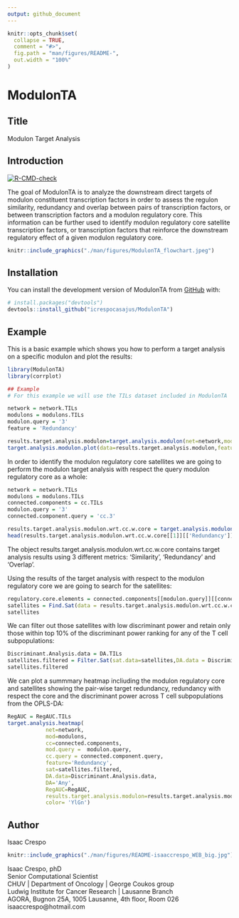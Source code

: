 ```yaml
---
output: github_document
---
```


<!-- README.md is generated from README.Rmd. Please edit that file -->

```r
knitr::opts_chunk$set(
  collapse = TRUE,
  comment = "#>",
  fig.path = "man/figures/README-",
  out.width = "100%"
)
```

# ModulonTA

## Title

Modulon Target Analysis

## Introduction

<!-- badges: start -->
[![R-CMD-check](https://github.com/icrespocasajus/ModulonTA/actions/workflows/R-CMD-check.yaml/badge.svg)](https://github.com/icrespocasajus/ModulonTA/actions/workflows/R-CMD-check.yaml)
<!-- badges: end -->

The goal of ModulonTA is to analyze the downstream direct targets of modulon constituent transcription factors in order to assess the regulon similarity, redundancy and overlap between pairs of transcription factors, or between transcription factors and a modulon regulatory core. This information can be further used to identify modulon regulatory core satellite transcription factors, or transcription factors that reinforce the downstream regulatory effect of a given modulon regulatory core.

```r
knitr::include_graphics("./man/figures/ModulonTA_flowchart.jpeg")
```

## Installation

You can install the development version of ModulonTA from [GitHub](https://github.com/) with:

``` r
# install.packages("devtools")
devtools::install_github("icrespocasajus/ModulonTA")
```

## Example


This is a basic example which shows you how to perform a target analysis on a specific modulon and plot the results:

```r
library(ModulonTA)
library(corrplot)

## Example
# For this example we will use the TILs dataset included in ModulonTA

network = network.TILs
modulons = modulons.TILs
modulon.query = '3'
feature = 'Redundancy'

results.target.analysis.modulon=target.analysis.modulon(net=network,mod=modulons,mod.query = modulon.query)
target.analysis.modulon.plot(data=results.target.analysis.modulon,feature = feature)

```


In order to identify the modulon regulatory core satellites we are going to perform the modulon target analysis with respect the query modulon regulatory core as a whole:

```r


network = network.TILs
modulons = modulons.TILs
connected.components = cc.TILs
modulon.query = '3'
connected.component.query = 'cc.3'

results.target.analysis.modulon.wrt.cc.w.core = target.analysis.modulon.wrt.cc.manual.query.2(net = network,mod = modulons,cc = connected.components,mod.query = modulon.query,cc.query=connected.component.query)
head(results.target.analysis.modulon.wrt.cc.w.core[[1]][['Redundancy']])
```

The object results.target.analysis.modulon.wrt.cc.w.core contains target analysis results using 3 different metrics: 'Similarity', 'Redundancy' and 'Overlap'.


Using the results of the target analysis with respect to the modulon regulatory core we are going to search for the satellites:


```r
regulatory.core.elements = connected.components[[modulon.query]][[connected.component.query]]
satellites = Find.Sat(data = results.target.analysis.modulon.wrt.cc.w.core,feature = feature,threshold = 0,core = regulatory.core.elements )
satellites
```


We can filter out those satellites with low discriminant power and retain only those within top 10% of the discriminant power ranking for any of the T cell subpopulations: 

```r
Discriminant.Analysis.data = DA.TILs
satellites.filtered = Filter.Sat(sat.data=satellites,DA.data = Discriminant.Analysis.data,DA=c("Any"),top.percent = 10)
satellites.filtered

```

We can plot a summmary heatmap incliuding the modulon regulatory core and satellites showing the pair-wise target redundancy, redundancy with respect the core and the discriminant power across T cell subpopulations from the OPLS-DA:

```r
RegAUC = RegAUC.TILs
target.analysis.heatmap(
            net=network,
            mod=modulons,
            cc=connected.components,
            mod.query =  modulon.query,
            cc.query = connected.component.query,
            feature='Redundancy',
            sat=satellites.filtered,
            DA.data=Discriminant.Analysis.data,
            DA='Any',
            RegAUC=RegAUC,
            results.target.analysis.modulon=results.target.analysis.modulon,
            color= 'YlGn')
```


## Author

Isaac Crespo

```r
knitr::include_graphics("./man/figures/README-isaaccrespo_WEB_big.jpg")
```

Isaac Crespo, phD  
Senior Computational Scientist  
CHUV | Department of Oncology | George Coukos group  
Ludwig Institute for Cancer Research |  Lausanne Branch  
AGORA, Bugnon 25A, 1005 Lausanne, 4th floor, Room 026  
isaaccrespo@hotmail.com